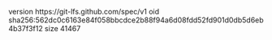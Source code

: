 version https://git-lfs.github.com/spec/v1
oid sha256:562dc0c6163e84f058bbcdce2b88f94a6d08fdd52fd901d0db5d6eb4b37f3f12
size 41467
